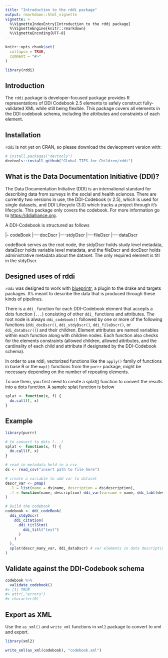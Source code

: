 ```yaml
---
title: "Introduction to the rddi package"
output: rmarkdown::html_vignette
vignette: >
  %\VignetteIndexEntry{Introduction to the rddi package}
  %\VignetteEngine{knitr::rmarkdown}
  %\VignetteEncoding{UTF-8}
---
```


```r
knitr::opts_chunk$set(
  collapse = TRUE,
  comment = "#>"
)
```

```r
library(rddi)
```

## Introduction

The `rddi` package is developer-focused package provides R representations of DDI Codebook 2.5 elements to safely construct fully-validated XML while still being flexible. This package covers all elements in the DDI codebook schema, including the attributes and constraints of each element. 

## Installation

`rddi` is not yet on CRAN, so please download the devleopment version with: 

```r
# install.packages("devtools")
devtools::install_github("Global-TIES-for-Children/rddi")
```

## What is the Data Documentation Initiative (DDI)?

The Data Documentation Initiative (DDI) is an international standard for describing data from surveys in the social and health sciences. There are currently two versions in use, the DDI-Codebook (v 2.5), which is used for single datasets, and DDI Lifecycle (3.0) which tracks a project through it's lifecycle. This package only covers the codebook. For more information go to <https://ddialliance.org>.

A DDI-Codebook is structured as follows

|- codeBook
|----docDscr
|----stdyDscr
|----fileDscr
|----dataDscr

codeBook serves as the root node, the stdyDscr holds study level metadata, dataDscr holds variable level metadata, and the fileDscr and docDscr holds administrative metadata about the dataset. The only required element is titl in the stdyDscr.

## Designed uses of rddi

`rddi` was designed to work with [blueprintr](https://github.com/nyuglobalties/blueprintr), a plugin to the drake and targets packages. It's meant to describe the data that is produced through these kinds of pipelines. 

There is a `ddi_` function for each DDI-Codebook element that accepts a dots function  (`...`) consisting of other `ddi_` functions and attributes. The root node is always `ddi_codebook()` followed by one or more of the following functions (`ddi_docDscr()`, `ddi_stdyDscr()`, `ddi_fileDscr()`, or `ddi_dataDscr()`) and their children. Element attributes are named variables within each function along with children nodes. Each function also checks for the elements constraints (allowed children, allowed attributes, and the cardinality of each child and attribute if designated by the DDI-Codebook schema).
 
In order to use rddi, vectorized functions like the `apply()` family of functions in base R or the `map()` functions from the `purrr` package, might be necessary depending on the number of repeating elements. 

To use them, you first need to create a splat() function to convert the results into a dots function. A sample splat function is below

```r
splat <- function(x, f) {
  do.call(f, x)
}
```

## Example

```r
library(purrr)

# to convert to dots (...)
splat <- function(x, f) {
  do.call(f, x)
}

# read in metadata held in a csv
ds <- read_csv("insert path to file here")

# create a variable to add var to dataset
descr_var <- pmap(
  .l = list(name = ds$name, description = ds$description),
  .f = function(name, description) ddi_var(varname = name, ddi_labl(description))
)

# Build the codebook
codebook <- ddi_codeBook(
  ddi_stdyDscr(
    ddi_citation(
      ddi_titlStmt(
        ddi_titl("test")
      )
    )
  ),
  splat(descr_many_var, ddi_dataDscr) # var elements in data description
)
```

## Validate against the DDI-Codebook schema 

```r
codebook %>% 
  validate_codebook()
#> [1] TRUE
#> attr(,"errors")
#> character(0)`
```

## Export as XML

Use the `as_xml()` and `write_xml` functions in `xml2` package to convert to xml and export.

```r
library(xml2)

write_xml(as_xml(codebook), "codebook.xml")
```
